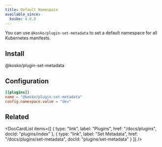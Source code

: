 ```yaml
---
title: Default Namespace
available_since:
  kosko: 4.0.0
---
```



You can use `@kosko/plugin-set-metadata` to set a default namespace for all Kubernetes manifests.

## Install

<NpmInstallCommand>@kosko/plugin-set-metadata</NpmInstallCommand>

## Configuration

```toml title="kosko.toml"
[[plugins]]
name = "@kosko/plugin-set-metadata"
config.namespace.value = "dev"
```

## Related

<DocCardList
  items={[
    {
      type: "link",
      label: "Plugins",
      href: "/docs/plugins",
      docId: "plugins/index"
    },
    {
      type: "link",
      label: "Set Metadata",
      href: "/docs/plugins/set-metadata",
      docId: "plugins/set-metadata"
    }
  ]}
/>
